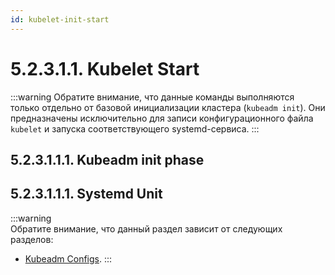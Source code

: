 ```yaml
---
id: kubelet-init-start
---
```



# 5.2.3.1.1. Kubelet Start

:::warning
Обратите внимание, что данные команды выполняются только отдельно от базовой инициализации кластера (`kubeadm init`). Они предназначены исключительно для записи конфигурационного файла `kubelet` и запуска соответствующего systemd-сервиса.
:::

## 5.2.3.1.1.1. Kubeadm init phase
<SystemdUnutStartKubeadm/>

## 5.2.3.1.1.1. Systemd Unit
:::warning  
Обратите внимание, что данный раздел зависит от следующих разделов:
- [Kubeadm Configs](../kubeadm/configs/initConfig.mdx).
:::

<SystemdUnutStart/>
